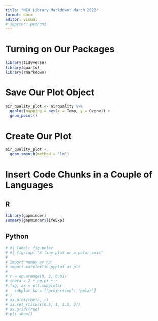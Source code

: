 ```yaml
---
title: "NIH Library Markdown: March 2023"
format: docx
editor: visual
# jupyter: python3
---
```


# Turning on Our Packages

```r
library(tidyverse)
library(quarto)
library(rmarkdown)
```

# Save Our Plot Object

```r
air_quality_plot <- airquality %>% 
  ggplot(mapping = aes(x = Temp, y = Ozone)) +
  geom_point()
```

# Create Our Plot

```r
air_quality_plot +
  geom_smooth(method = "lm")
```

# Insert Code Chunks in a Couple of Languages

## R

```r
library(gapminder)
summary(gapminder$lifeExp)
```

## Python

```python
# #| label: fig-polar
# #| fig-cap: "A line plot on a polar axis"
# 
# import numpy as np
# import matplotlib.pyplot as plt
# 
# r = np.arange(0, 2, 0.01)
# theta = 2 * np.pi * r
# fig, ax = plt.subplots(
#   subplot_kw = {'projection': 'polar'} 
# )
# ax.plot(theta, r)
# ax.set_rticks([0.5, 1, 1.5, 2])
# ax.grid(True)
# plt.show()
```
